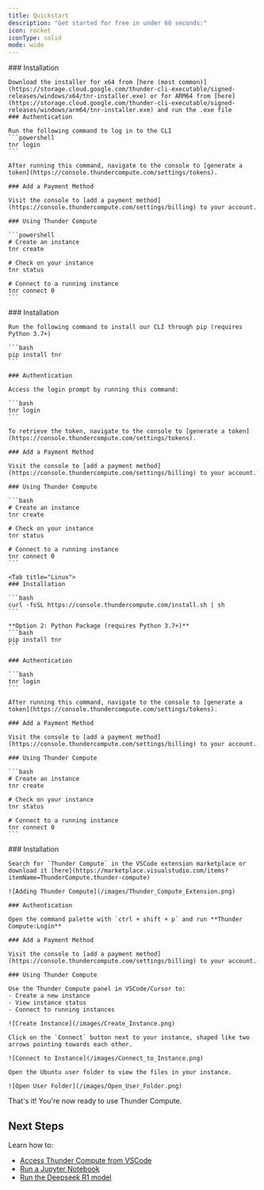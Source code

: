 ```yaml
---
title: Quickstart
description: "Get started for free in under 60 seconds:"
icon: rocket
iconType: solid
mode: wide
---
```


<Tabs>
  <Tab title="Windows">
    ### Installation
        
    Download the installer for x64 from [here (most common)](https://storage.cloud.google.com/thunder-cli-executable/signed-releases/windows/x64/tnr-installer.exe) or for ARM64 from [here](https://storage.cloud.google.com/thunder-cli-executable/signed-releases/windows/arm64/tnr-installer.exe) and run the .exe file
    ### Authentication
    
    Run the following command to log in to the CLI
    ```powershell
    tnr login
    ```
    
    After running this command, navigate to the console to [generate a token](https://console.thundercompute.com/settings/tokens).
    
    ### Add a Payment Method
    
    Visit the console to [add a payment method](https://console.thundercompute.com/settings/billing) to your account.
    
    ### Using Thunder Compute
    
    ```powershell
    # Create an instance
    tnr create
    
    # Check on your instance
    tnr status
    
    # Connect to a running instance
    tnr connect 0
    ```
  </Tab>
  
  <Tab title="MacOS">
    ### Installation
    
    Run the following command to install our CLI through pip (requires Python 3.7+)

    ```bash
    pip install tnr
    ```
    
    ### Authentication

    Access the login prompt by running this command:
    
    ```bash
    tnr login
    ```
    
    To retrieve the token, navigate to the console to [generate a token](https://console.thundercompute.com/settings/tokens).
    
    ### Add a Payment Method
    
    Visit the console to [add a payment method](https://console.thundercompute.com/settings/billing) to your account.
    
    ### Using Thunder Compute
    
    ```bash
    # Create an instance
    tnr create
    
    # Check on your instance
    tnr status
    
    # Connect to a running instance
    tnr connect 0
    ```
  </Tab>

    <Tab title="Linux">
    ### Installation
    
    ```bash
    curl -fsSL https://console.thundercompute.com/install.sh | sh
    ```
    
    **Option 2: Python Package (requires Python 3.7+)**
    ```bash
    pip install tnr
    ```
    
    ### Authentication
    
    ```bash
    tnr login
    ```
    
    After running this command, navigate to the console to [generate a token](https://console.thundercompute.com/settings/tokens).
    
    ### Add a Payment Method
    
    Visit the console to [add a payment method](https://console.thundercompute.com/settings/billing) to your account.
    
    ### Using Thunder Compute
    
    ```bash
    # Create an instance
    tnr create
    
    # Check on your instance
    tnr status
    
    # Connect to a running instance
    tnr connect 0
    ```
  </Tab>

  
  <Tab title="VSCode / Cursor">
    ### Installation
        
    Search for `Thunder Compute` in the VSCode extension marketplace or download it [here](https://marketplace.visualstudio.com/items?itemName=ThunderCompute.thunder-compute)
    
    ![Adding Thunder Compute](/images/Thunder_Compute_Extension.png)
    
    ### Authentication
    
    Open the command palette with `ctrl + shift + p` and run **Thunder Compute:Login**
    
    ### Add a Payment Method
    
    Visit the console to [add a payment method](https://console.thundercompute.com/settings/billing) to your account.
    
    ### Using Thunder Compute
    
    Use the Thunder Compute panel in VSCode/Cursor to:
    - Create a new instance
    - View instance status
    - Connect to running instances

    ![Create Instance](/images/Create_Instance.png)
    
    Click on the `Connect` button next to your instance, shaped like two arrows pointing towards each other.
    
    ![Connect to Instance](/images/Connect_to_Instance.png)
    
    Open the Ubuntu user folder to view the files in your instance.
    
    ![Open User Folder](/images/Open_User_Folder.png)

  </Tab>
</Tabs>

That's it! You're now ready to use Thunder Compute.

## Next Steps

Learn how to:

- [Access Thunder Compute from VSCode](/guides/vscode-integration-for-thunder-compute)
- [Run a Jupyter Notebook](/guides/running-jupyter-notebooks-on-thunder-compute)
- [Run the Deepseek R1 model](/guides/deepseek-r1-running-locally-on-thunder-compute)